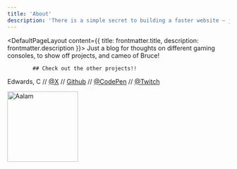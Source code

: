 ```yaml
---
title: 'About'
description: 'There is a simple secret to building a faster website — just ship less.'
---
```


<DefaultPageLayout content={{ title: frontmatter.title, description: frontmatter.description }}>
    <Prose>
            Just a blog for thoughts on different gaming consoles, to show off projects, and cameo of Bruce!

            ## Check out the other projects!!
Edwards, C // [@X](https://twitter.com/Edwards0025)  // [Github](https://github.com/Edwards67) // [@CodePen](https://codepen.io/Edwards67) // [@Twitch](https://www.twitch.tv/edwards_25)
            <div class="author">
                <img class="rounded-full" width="160" src="public/images/uploads/gamer_girl_with_brown_hair_also_with_3_kittens_.jpg" title="Aalam" />
            </div>
    </Prose>
</DefaultPageLayout>

